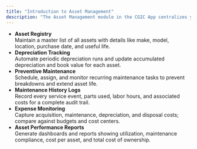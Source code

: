 ```yaml
---
title: "Introduction to Asset Management"
description: "The Asset Management module in the CGIC App centralizes your fixed assets—ensuring accurate tracking, valuation, upkeep, and cost control throughout the asset lifecycle."
---
```


- **Asset Registry**\
  Maintain a master list of all assets with details like make, model, location, purchase date, and useful life.
- **Depreciation Tracking**\
  Automate periodic depreciation runs and update accumulated depreciation and book value for each asset.
- **Preventive Maintenance**\
  Schedule, assign, and monitor recurring maintenance tasks to prevent breakdowns and extend asset life.
- **Maintenance History Logs**\
  Record every service event, parts used, labor hours, and associated costs for a complete audit trail.
- **Expense Monitoring**\
  Capture acquisition, maintenance, depreciation, and disposal costs; compare against budgets and cost centers.
- **Asset Performance Reports**\
  Generate dashboards and reports showing utilization, maintenance compliance, cost per asset, and total cost of ownership.